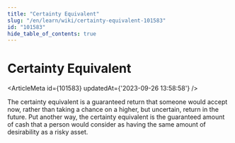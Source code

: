 ```yaml
---
title: "Certainty Equivalent"
slug: "/en/learn/wiki/certainty-equivalent-101583"
id: "101583"
hide_table_of_contents: true
---
```



# Certainty Equivalent

<ArticleMeta id={101583} updatedAt={'2023-09-26 13:58:58'} />
<div className='border-solid border-b border-t-0 my-4 border-[var(--ifm-color-gray-300)]' />

The certainty equivalent is a guaranteed return that someone would accept now, rather than taking a chance on a higher, but uncertain, return in the future. Put another way, the certainty equivalent is the guaranteed amount of cash that a person would consider as having the same amount of desirability as a risky asset.
